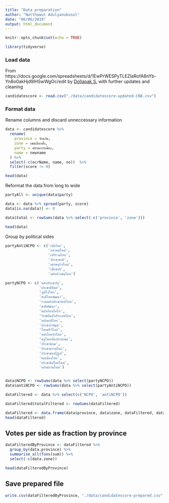 ```yaml
---
title: "Data preparation"
author: "Natthawut Adulyanukosol"
date: "06/06/2019"
output: html_document
---
```


```r
knitr::opts_chunk$set(echo = TRUE)
```


```r
library(tidyverse)
```


### Load data 
From https://docs.google.com/spreadsheets/d/1EwPrWESPyTLEZIaRofA8nYb-Yn8o0akHjd9lHSwWgOc/edit by [Dollapak S.](https://www.facebook.com/markjmn/posts/10214028056044655?comment_id=10214030777872699) with further updates and cleaning

```r
candidatescore <- read.csv("./data/candidatescore-updated-CN8.csv")
```

### Format data
Rename columns and discard unneccessary information
```r
data <- candidatescore %>% 
  rename(
    province = จังหวัด,
    zone = เขตเลือกตั้ง,
    party = พรรคการเมือง,
    name = newname
  ) %>% 
  select(-c(ocrName, name, no))  %>%
  filter(score != 0)

head(data)
```

Reformat the data from long to wide
```r
partyAll <- unique(data$party)

data <- data %>% spread(party, score)
data[is.na(data)] <- 0

data$total <- rowSums(data %>% select(-c('province', 'zone')))

head(data)
```

Group by political sides
```r


partyAntiNCPO <- c('เพื่อไทย',
                   'อนาคตใหม่',
                   'เสรีรวมไทย',
                   'ประชาชาติ',
                   'เศรษฐกิจใหม่',
                   'เพื่อชาติ',
                   'พลังปวงชนไทย')

partyNCPO <- c('พลังประชารัฐ',
               'ประชาธิปัตย์',
               'ภูมิใจไทย',
               'ชาติไทยพัฒนา',
               'รวมพลังประชาชาติไทย',
               'ชาติพัฒนา',
               'พลังท้องถิ่นไท',
               'รักษ์ผืนป่าประเทศไทย',
               'พลังชาติไทย',
               'ประชาภิวัฒน์',
               'ไทยศรีวิไลย์',
               'พลังไทยรักไทย',
               'ครูไทยเพื่อประชาชน',
               'ประชานิยม',
               'ประชาธรรมไทย',
               'ประชาชนปฏิรูป',
               'พลเมืองไทย',
               'ประชาธิปไตยใหม่',
               'พลังธรรมใหม่')


data$NCPO <- rowSums(data %>% select(partyNCPO))
data$antiNCPO <- rowSums(data %>% select(partyAntiNCPO))

dataFiltered <- data %>% select(c('NCPO', 'antiNCPO'))

dataFiltered$totalFiltered <- rowSums(dataFiltered)

dataFiltered <- data.frame(data$province, data$zone, dataFiltered, data$total)
head(dataFiltered)
```



## Votes per side as fraction by province
```r
dataFilteredByProvince <- dataFiltered %>% 
  group_by(data.province) %>% 
  summarise_all(funs(sum)) %>%
  select(-c(data.zone))

head(dataFilteredByProvince)
```

## Save prepared file
```r
write.csv(dataFilteredByProvince, "./data/candidatescore-prepared.csv", row.names = F)
```